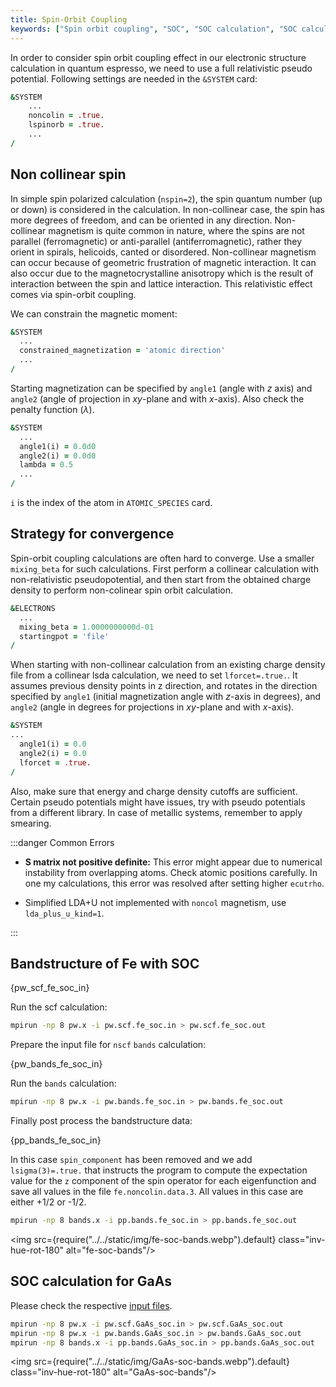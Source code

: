 ```yaml
---
title: Spin-Orbit Coupling
keywords: ["Spin orbit coupling", "SOC", "SOC calculation", "SOC calculation in DFT", "SOC calculation using Quantum Espresso", "Non collinear spin calculation", "Bandstructure calculation for GaAs"]
---
```


In order to consider spin orbit coupling effect in our electronic structure
calculation in quantum espresso, we need to use a full relativistic pseudo
potential. Following settings are needed in the `&SYSTEM` card:

```fortran
&SYSTEM
    ...
    noncolin = .true.
    lspinorb = .true.
    ...
/
```

## Non collinear spin

In simple spin polarized calculation (`nspin=2`), the spin quantum number (up or
down) is considered in the calculation. In non-collinear case, the spin has more
degrees of freedom, and can be oriented in any direction. Non-collinear
magnetism is quite common in nature, where the spins are not parallel
(ferromagnetic) or anti-parallel (antiferromagnetic), rather they orient in
spirals, helicoids, canted or disordered. Non-collinear magnetism can occur
because of geometric frustration of magnetic interaction. It can also occur due
to the magnetocrystalline anisotropy which is the result of interaction between
the spin and lattice interaction. This relativistic effect comes via spin-orbit
coupling.

We can constrain the magnetic moment:

```fortran
&SYSTEM
  ...
  constrained_magnetization = 'atomic direction'
  ...
/
```

Starting magnetization can be specified by `angle1` (angle with $z$ axis) and
`angle2` (angle of projection in $xy$-plane and with $x$-axis). Also check the
penalty function ($\lambda$).

```fortran
&SYSTEM
  ...
  angle1(i) = 0.0d0
  angle2(i) = 0.0d0
  lambda = 0.5
  ...
/
```

`i` is the index of the atom in `ATOMIC_SPECIES` card.


## Strategy for convergence

Spin-orbit coupling calculations are often hard to converge. Use a smaller
`mixing_beta` for such calculations. First perform a collinear calculation with
non-relativistic pseudopotential, and then start from the obtained charge
density to perform non-colinear spin orbit calculation.

```fortran
&ELECTRONS
  ...
  mixing_beta = 1.0000000000d-01
  startingpot = 'file'
/
```

When starting with non-collinear calculation from an existing charge density
file from a collinear lsda calculation, we need to set `lforcet=.true.`. It
assumes previous density points in z direction, and rotates in the direction
specified by `angle1` (initial magnetization angle with $z$-axis in degrees),
and `angle2` (angle in degrees for projections in $xy$-plane and with $x$-axis).

```fortran
&SYSTEM
...
  angle1(i) = 0.0
  angle2(i) = 0.0
  lforcet = .true.
/
```

Also, make sure that energy and charge density cutoffs are sufficient. Certain
pseudo potentials might have issues, try with pseudo potentials from a different
library. In case of metallic systems, remember to apply smearing.

:::danger Common Errors

- **S matrix not positive definite:** This error might appear due to numerical
instability from overlapping atoms. Check atomic positions carefully. In one my
calculations, this error was resolved after setting higher `ecutrho`.

- Simplified LDA+U not implemented with `noncol` magnetism, use
`lda_plus_u_kind=1`.

:::

## Bandstructure of Fe with SOC


<CodeBlock language="bash" title="src/fe/pw.scf.fe_soc.in" showLineNumbers>{pw_scf_fe_soc_in}</CodeBlock>

Run the scf calculation:
```bash
mpirun -np 8 pw.x -i pw.scf.fe_soc.in > pw.scf.fe_soc.out
```

Prepare the input file for `nscf` `bands` calculation:


<CodeBlock language="bash" title="src/fe/pw.bands.fe_soc.in" showLineNumbers>{pw_bands_fe_soc_in}</CodeBlock>

Run the `bands` calculation:
```bash
mpirun -np 8 pw.x -i pw.bands.fe_soc.in > pw.bands.fe_soc.out
```

Finally post process the bandstructure data:


<CodeBlock language="bash" title="src/fe/pp.bands.fe_soc.in" showLineNumbers>{pp_bands_fe_soc_in}</CodeBlock>

In this case `spin_component` has been removed and we add `lsigma(3)=.true.`
that instructs the program to compute the expectation value for the `z`
component of the spin operator for each eigenfunction and save all values in
the file `fe.noncolin.data.3`. All values in this case are either +1/2 or -1/2.

```bash
mpirun -np 8 bands.x -i pp.bands.fe_soc.in > pp.bands.fe_soc.out
```

<img src={require("../../static/img/fe-soc-bands.webp").default} class="inv-hue-rot-180" alt="fe-soc-bands"/>

## SOC calculation for GaAs

Please check the respective [input files](
https://github.com/pranabdas/espresso/tree/master/src/GaAs).

```bash
mpirun -np 8 pw.x -i pw.scf.GaAs_soc.in > pw.scf.GaAs_soc.out
mpirun -np 8 pw.x -i pw.bands.GaAs_soc.in > pw.bands.GaAs_soc.out
mpirun -np 8 bands.x -i pp.bands.GaAs_soc.in > pp.bands.GaAs_soc.out
```

<img src={require("../../static/img/GaAs-soc-bands.webp").default} class="inv-hue-rot-180" alt="GaAs-soc-bands"/>
